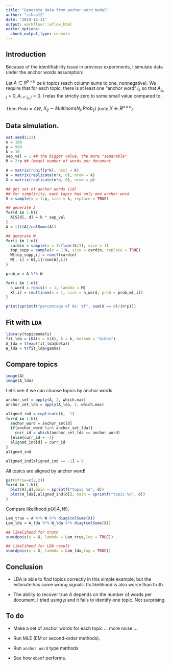 ```yaml
---
title: "Generate data from anchor word model"
author: "zihao12"
date: "2019-12-11"
output: workflowr::wflow_html
editor_options:
  chunk_output_type: console
---
```


## Introduction
Because of the identifiability issue in previous experiments, I simulate data under the anchor words assumption:\

Let $A \in R^{p \times k}$ be $k$ topics (each column sums to one, nonnegative). We require that for each topic, there is at least one "anchor word" $i_k$ so that $A_{i_k, j} > 0, A_{i \neq i_k, j} = 0$. I relax the strictly zero to some small  value compared to. \

Then $Prob = A W$, $X_{Ij} \sim Multinom(N_j, Prob_{Ij})$ (note $X \in R^{p \times n}$). 

## Data simulation. 
```r
set.seed(123)
n = 100
p = 500
k = 10
sep_val = 1 ## the bigger value, the more "separable"
M = 2*p ## (mean) number of words per document

A = matrix(runif(p*k), ncol = k)
W = matrix(replicate(n*k, 0), nrow = k)
X = matrix(replicate(n*p, 0), nrow = p)

## get set of anchor words (id)
## for simplicity, each topic has only one anchor word
S = sample(x = 1:p, size = k, replace = TRUE)

## generate A
for(d in 1:k){
  A[S[d], d] = k * sep_val
}
A = t(t(A)/colSums(A))

## generate W
for(i in 1:n){
  cardin = sample(x = 1:floor(k/3), size = 1)
  top_supp = sample(x = 1:k, size = cardin, replace = TRUE)
  W[top_supp,i] = runif(cardin)
  W[, i] = W[,i]/sum(W[,i])
}

prob_m = A %*% W

for(i in 1:n){
  n_word = rpois(n = 1, lambda = M)
  X[,i] = rmultinom(n = 1, size = n_word, prob = prob_m[,i])
}

print(sprintf("percentage of 0s: %f", sum(X == 0)/(n*p)))
```


## Fit with `LDA`
```r
library(topicmodels)
fit_lda = LDA(x = t(X), k = k, method = "Gibbs")
A_lda = t(exp(fit_lda@beta))
W_lda = t(fit_lda@gamma)
```

## Compare topics
```r
image(A)
image(A_lda)
```



Let's see if we can choose topics by anchor words
```r
anchor_set = apply(A, 2, which.max)
anchor_set_lda = apply(A_lda, 2, which.max)

aligned_ind = replicate(k, -1)
for(d in 1:k){
  anchor_word = anchor_set[d]
  if(anchor_word %in% anchor_set_lda){
    curr_id = which(anchor_set_lda == anchor_word)
  }else{curr_id = -1}
  aligned_ind[d] = curr_id
}
aligned_ind

aligned_ind[aligned_ind == -1] = 9
```
All topics are aligned by anchor word! 


```r
par(mfrow=c(2,2))
for(d in 1:k){
  plot(A[,d],main = sprintf("topic %d", d))
  plot(A_lda[,aligned_ind[d]], main = sprintf("topic %d", d))
}
```


Compare likelihood $p(X|A, W)$.
```r
Lam_true = A %*% W %*% diag(colSums(X))
Lam_lda = A_lda %*% W_lda %*% diag(colSums(X))

## likelihood for truth
sum(dpois(x = X, lambda = Lam_true,log = TRUE))

## likelihood for LDA result
sum(dpois(x = X, lambda = Lam_lda,log = TRUE))
```


## Conclusion
* LDA is able to find topics correctly in this simple example, but the estimate has some wrong signals. Its likelihood is also worse than truth. 

* The ability to recover true $A$ depends on the number of words per document. I tried using $p$ and it fails to identify one topic. Not surprising. 

## To do
* Make a set  of anchor words for each topic ... more noise ...

* Run MLE (EM or second-order methods). 

* Run `anchor word` type methods

* See how `ebpmf` performs. 
















